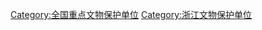 {{catmore|浙江全国重点文物保护单位列表}}

[[Category:全国重点文物保护单位|Category:全国重点文物保护单位]]
[[Category:浙江文物保护单位|Category:浙江文物保护单位]]